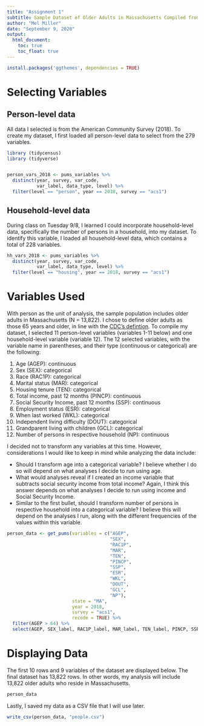```yaml
---
title: "Assignment 1"
subtitle: Sample Dataset of Older Adults in Massachusetts Compiled from the American Community Survey Public Use Microdata Series API (2018)
author: "Mel Miller"
date: "September 9, 2020"
output:
  html_document: 
    toc: true
    toc_float: true
---
```


```r
install.packages('ggthemes', dependencies = TRUE)
```

# Selecting Variables
## Person-level data
All data I selected is from the American Community Survey (2018). To create my dataset, I first loaded all person-level data to select from the 279 variables.  
```r

library (tidycensus)
library (tidyverse)


person_vars_2018 <- pums_variables %>%
  distinct(year, survey, var_code, 
           var_label, data_type, level) %>%
  filter(level == "person", year == 2018, survey == "acs1")

```
## Household-level data
During class on Tuesday 9/8, I learned I could incorporate household-level data, specifically the number of persons in a household, into my dataset. To identify this variable, I  loaded all household-level data, which contains a total of 228 variables.

```r
hh_vars_2018 <- pums_variables %>%
  distinct(year, survey, var_code, 
           var_label, data_type, level) %>%
  filter(level == "housing", year == 2018, survey == "acs1")
```

# Variables Used
With person as the unit of analysis, the sample population includes older adults in Massachusetts (N = 13,822). I chose to define older adults as those 65 years and older, in line with the [CDC's defintion](https://www.cdc.gov/cdi/definitions/older-adults.html#:~:text=Proportion%20of%20older%20adults%20aged,set%20of%20clinical%20preventive%20services). To compile my dataset, I selected 11 person-level variables (variables 1-11 below) and one household-level variable (variable 12). The 12 selected variables, with the variable name in parentheses, and their type (continuous or categorical) are the following: 

1. Age (AGEP): continuous  
2. Sex (SEX): categorical  
3. Race (RAC1P): categorical  
4. Marital status (MAR): categorical  
5. Housing tenure (TEN): categorical  
6. Total income, past 12 months (PINCP): continuous  
7. Social Security Income, past 12 months (SSP): continuous  
8. Employment status (ESR): categorical  
9. When last worked (WKL): categorical  
10. Independent living difficulty (DOUT): categorical  
11. Grandparent living with children (GCL): categorical    
12. Number of persons in respective household (NP): continuous  
  
I decided not to transform any variables at this time. However, considerations I would like to keep in mind while analyzing the data include:

+ Should I transform age into a categorical variable? I believe whether I do so will depend on what analyses I decide to run using age.
+ What would analyses reveal if I created an income variable that subtracts social security income from total income? Again, I think this answer depends on what analyses I decide to run using income and Social Security Income.  
+ Similar to the first bullet, should I transform number of persons in respective household into a categorical variable? I believe this will depend on the analyses I run, along with the different frequencies of the values within this variable.

```r
person_data <- get_pums(variables = c("AGEP",
                                      "SEX", 
                                      "RAC1P",
                                      "MAR",
                                      "TEN", 
                                      "PINCP",
                                      "SSP",
                                      "ESR",
                                      "WKL",
                                      "DOUT",
                                      "GCL",
                                      "NP"),
                        state = "MA", 
                        year = 2018, 
                        survey = "acs1",
                        recode = TRUE) %>%
  filter(AGEP > 64) %>%
  select(AGEP, SEX_label, RAC1P_label, MAR_label, TEN_label, PINCP, SSP, ESR_label, WKL_label, DOUT_label,GCL_label, NP)
```
# Displaying Data 
The first 10 rows and 9 variables of the dataset are displayed below. The final dataset has 13,822 rows. In other words, my analysis will include 13,822 older adults who reside in Massachusetts.  
```r
person_data
```

Lastly, I saved my data as a CSV file that I will use later.
```r
write_csv(person_data, "people.csv")
```